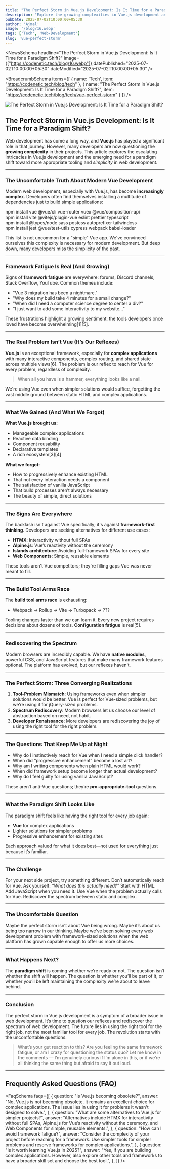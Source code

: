 ```yaml
---
title: "The Perfect Storm in Vue.js Development: Is It Time for a Paradigm Shift?"
description: "Explore the growing complexities in Vue.js development and the emerging need for a paradigm shift towards more appropriate tooling and simplicity in web development."
pubDate: 2025-07-02T10:00:00+05:30
author: 'Ajmal'
image: '/blog/16.webp'
tags: ['Tech', 'Web-Development']
slug: 'vue-perfect-storm'
---
```



<NewsSchema
  headline="The Perfect Storm in Vue.js Development: Is It Time for a Paradigm Shift?"
  image={["https://codenetic.tech/blog/16.webp"]}
  datePublished="2025-07-02T10:00:00+05:30"
  dateModified="2025-07-02T10:00:00+05:30"
/>

<BreadcrumbSchema
  items={[
    { name: 'Tech', item: "https://codenetic.tech/blog/tech" },
    { name: "The Perfect Storm in Vue.js Development: Is It Time for a Paradigm Shift?", item: "https://codenetic.tech/blog/tech/vue-perfect-storm" }
  ]}
/>

![The Perfect Storm in Vue.js Development: Is It Time for a Paradigm Shift?](/blog/16.webp)

## The Perfect Storm in Vue.js Development: Is It Time for a Paradigm Shift?

Web development has come a long way, and **Vue.js** has played a significant role in that journey. However, many developers are now questioning the **growing complexity** in their projects. This article explores the escalating intricacies in Vue.js development and the emerging need for a paradigm shift toward more appropriate tooling and *simplicity* in web development.

---

### The Uncomfortable Truth About Modern Vue Development

Modern web development, especially with Vue.js, has become **increasingly complex**. Developers often find themselves installing a multitude of dependencies just to build simple applications:

<div class="bg-zinc-900 text-white p-4 rounded-lg my-4">
npm install vue @vue/cli vue-router vuex @vue/composition-api
</div>
<div class="bg-zinc-900 text-white p-4 rounded-lg my-4">
npm install vite @vitejs/plugin-vue eslint prettier typescript
</div>
<div class="bg-zinc-900 text-white p-4 rounded-lg my-4">
npm install @types/node sass postcss autoprefixer tailwindcss
</div>
<div class="bg-zinc-900 text-white p-4 rounded-lg my-4">
npm install jest @vue/test-utils cypress webpack babel-loader
</div>


This list is not uncommon for a "simple" Vue app. We've convinced ourselves this complexity is necessary for modern development. But deep down, many developers miss the simplicity of the past.

---

### Framework Fatigue Is Real (And Growing)

Signs of **framework fatigue** are everywhere: forums, Discord channels, Stack Overflow, YouTube. Common themes include:

- "Vue 3 migration has been a nightmare."
- "Why does my build take 4 minutes for a small change?"
- "When did I need a computer science degree to center a div?"
- "I just want to add some interactivity to my website…"

These frustrations highlight a growing sentiment: the tools developers once loved have become overwhelming[1][5].

---

### The Real Problem Isn’t Vue (It’s Our Reflexes)

**Vue.js** is an exceptional framework, especially for **complex applications** with many interactive components, complex routing, and shared state across multiple views[6]. The problem is our reflex to reach for Vue for every problem, regardless of complexity.

> When all you have is a hammer, everything looks like a nail.

We're using Vue even when simpler solutions would suffice, forgetting the vast middle ground between static HTML and complex applications.

---

### What We Gained (And What We Forgot)

**What Vue.js brought us:**

- Manageable complex applications
- Reactive data binding
- Component reusability
- Declarative templates
- A rich ecosystem[3][4]

**What we forgot:**

- How to progressively enhance existing HTML
- That not every interaction needs a component
- The satisfaction of vanilla JavaScript
- That build processes aren’t always necessary
- The beauty of simple, direct solutions

---

### The Signs Are Everywhere

The backlash isn't against Vue specifically; it's against **framework-first thinking**. Developers are seeking alternatives for different use cases:

- **HTMX**: Interactivity without full SPAs
- **Alpine.js**: Vue’s reactivity without the ceremony
- **Islands architecture**: Avoiding full-framework SPAs for every site
- **Web Components**: Simple, reusable elements

These tools aren't Vue competitors; they're filling gaps Vue was never meant to fill.

---

### The Build Tool Arms Race

The **build tool arms race** is exhausting:

- Webpack → Rollup → Vite → Turbopack → ???

Tooling changes faster than we can learn it. Every new project requires decisions about dozens of tools. **Configuration fatigue** is real[5].

---

### Rediscovering the Spectrum

Modern browsers are incredibly capable. We have **native modules**, powerful CSS, and JavaScript features that make many framework features optional. The platform has evolved, but our reflexes haven’t.

---

### The Perfect Storm: Three Converging Realizations

1. **Tool-Problem Mismatch**: Using frameworks even when simpler solutions would be better. Vue is perfect for Vue-sized problems, but we’re using it for jQuery-sized problems.
2. **Spectrum Rediscovery**: Modern browsers let us choose our level of abstraction based on need, not habit.
3. **Developer Renaissance**: More developers are rediscovering the joy of using the right tool for the right problem.

---

### The Questions That Keep Me Up at Night

- Why do I instinctively reach for Vue when I need a simple click handler?
- When did “progressive enhancement” become a lost art?
- Why am I writing components when plain HTML would work?
- When did framework setup become longer than actual development?
- Why do I feel guilty for using vanilla JavaScript?

These aren’t anti-Vue questions; they’re **pro-appropriate-tool** questions.

---

### What the Paradigm Shift Looks Like

The paradigm shift feels like having the right tool for every job again:

- **Vue** for complex applications
- Lighter solutions for simpler problems
- Progressive enhancement for existing sites

Each approach valued for what it does best—not used for everything just because it’s familiar.

---

### The Challenge

For your next side project, try something different. Don’t automatically reach for Vue. Ask yourself: *“What does this actually need?”* Start with HTML. Add JavaScript when you need it. Use Vue when the problem actually calls for Vue. Rediscover the spectrum between static and complex.

---

### The Uncomfortable Question

Maybe the perfect storm isn’t about Vue being wrong. Maybe it’s about us being too narrow in our thinking. Maybe we’ve been solving every web development problem with framework-sized solutions when the web platform has grown capable enough to offer us more choices.

---

### What Happens Next?

The **paradigm shift** is coming whether we’re ready or not. The question isn’t whether the shift will happen. The question is whether you’ll be part of it, or whether you’ll be left maintaining the complexity we’re about to leave behind.

---

### Conclusion

The perfect storm in Vue.js development is a symptom of a broader issue in web development. It’s time to question our reflexes and rediscover the spectrum of web development. The future lies in using the right tool for the right job, not the most familiar tool for every job. The revolution starts with the uncomfortable questions.

> What’s your gut reaction to this? Are you feeling the same framework fatigue, or am I crazy for questioning the status quo? Let me know in the comments — I’m genuinely curious if I’m alone in this, or if we’re all thinking the same thing but afraid to say it out loud.

---

## Frequently Asked Questions (FAQ)

<FaqSchema
faqs={[
  {
    question: "Is Vue.js becoming obsolete?",
    answer: "No, Vue.js is not becoming obsolete. It remains an excellent choice for complex applications. The issue lies in using it for problems it wasn't designed to solve.",
  },
  {
    question: "What are some alternatives to Vue.js for simpler projects?",
    answer: "Alternatives include HTMX for interactivity without full SPAs, Alpine.js for Vue’s reactivity without the ceremony, and Web Components for simple, reusable elements.",
  },
  {
    question: "How can I avoid framework fatigue?",
    answer: "Consider the complexity of your project before reaching for a framework. Use simpler tools for simpler problems and reserve frameworks for complex applications.",
  },
  {
    question: "Is it worth learning Vue.js in 2025?",
    answer: "Yes, if you are building complex applications. However, also explore other tools and frameworks to have a broader skill set and choose the best tool.",
  },
]}
/>